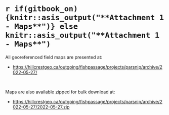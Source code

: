 

#  `r if(gitbook_on){knitr::asis_output("**Attachment 1 - Maps**")} else knitr::asis_output("**Attachment 1 - Maps**")` {-}

All georeferenced field maps are presented at: 

  * [https://hillcrestgeo.ca/outgoing/fishpassage/projects/parsnip/archive/2022-05-27/](https://hillcrestgeo.ca/outgoing/fishpassage/projects/parsnip/archive/2022-05-27/) 


<br>

Maps are also available zipped for bulk download at:

  * [https://hillcrestgeo.ca/outgoing/fishpassage/projects/parsnip/archive/2022-05-27/2022-05-27.zip](https://hillcrestgeo.ca/outgoing/fishpassage/projects/parsnip/archive/2022-05-27/parsnip_2022-05-27.zip)
  


